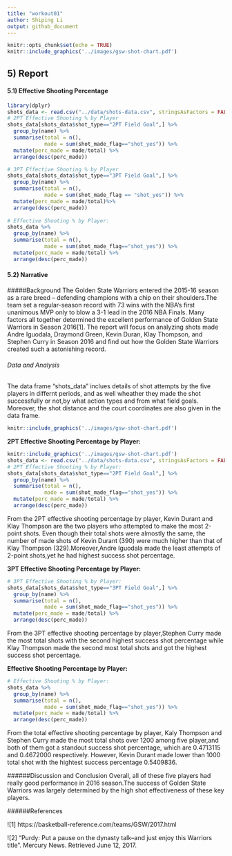 ```yaml
---
title: "workout01"
author: Shiping Li
output: github_document
---
```


```r
knitr::opts_chunk$set(echo = TRUE)
knitr::include_graphics('../images/gsw-shot-chart.pdf')
```
## 5) Report
#### 5.1) Effective Shooting Percentage
```r
library(dplyr)
shots_data <- read.csv("../data/shots-data.csv", stringsAsFactors = FALSE)
# 2PT Effective Shooting % by Player
shots_data[shots_data$shot_type=="2PT Field Goal",] %>%
  group_by(name) %>%
  summarise(total = n(),
            made = sum(shot_made_flag=="shot_yes")) %>%
  mutate(perc_made = made/total) %>%
  arrange(desc(perc_made))

# 3PT Effective Shooting % by Player
shots_data[shots_data$shot_type=="3PT Field Goal",] %>%
  group_by(name) %>%
  summarise(total = n(),
            made = sum(shot_made_flag == "shot_yes")) %>%
  mutate(perc_made = made/total)%>%
  arrange(desc(perc_made))
  
# Effective Shooting % by Player:
shots_data %>%
  group_by(name) %>%
  summarise(total = n(),
            made = sum(shot_made_flag=="shot_yes")) %>%
  mutate(perc_made = made/total) %>%
  arrange(desc(perc_made))
```  

#### 5.2) Narrative
#####Background
The Golden State Warriors entered the 2015-16 season as a rare breed -- defending champions with 
a chip on their shoulders.The team set a regular-season record with 73 wins with the NBA’s first 
unanimous MVP only to blow a 3-1 lead in the 2016 NBA Finals. Many factors all together determined the 
excellent performance of Golden State Warriors in Season 2016[1].
The report will focus on analyzing shots made Andre Iguodala, Draymond Green, Kevin Duran, Klay Thompson, and Stephen Curry in Season 2016 and find out how the Golden State Warriors created such a astonishing record.


###### Data and Analysis
The data frame "shots_data" inclues details of shot attempts by the five players in differnt periods, and as well wheather they made the shot successfully or not,by what action types and from what field goals. Moreover, the shot distance and the court coordinates are also given in the data frame.   

```r
knitr::include_graphics('../images/gsw-shot-chart.pdf')
```

**2PT Effective Shooting Percentage by Player:**
```r
knitr::include_graphics('../images/gsw-shot-chart.pdf')
shots_data <- read.csv("../data/shots-data.csv", stringsAsFactors = FALSE)
# 2PT Effective Shooting % by Player:
shots_data[shots_data$shot_type=="2PT Field Goal",] %>%
  group_by(name) %>%
  summarise(total = n(),
            made = sum(shot_made_flag=="shot_yes")) %>%
  mutate(perc_made = made/total) %>%
  arrange(desc(perc_made))
```  
From the 2PT effective shooting percentage by player, Kevin Durant and Klay Thompson are the two players who attempted to make the most 2-point shots. Even though their total shots were almostly the same, the number of made shots of Kevin Durant (390) were much higher than that of Klay Thompson (329).Moreover,Andre Iguodala made the least attempts of 2-point shots,yet he had highest success shot percentage.

**3PT Effective Shooting Percentage by Player:**
```r
# 3PT Effective Shooting % by Player:
shots_data[shots_data$shot_type=="3PT Field Goal",] %>%
  group_by(name) %>%
  summarise(total = n(),
            made = sum(shot_made_flag=="shot_yes")) %>%
  mutate(perc_made = made/total) %>%
  arrange(desc(perc_made))
```  
From the 3PT effective shooting percentage by player,Stephen Curry made the most total shots with the second highest success shot percentage while Klay Thompson made the second most total shots and got the highest success shot percentage.

**Effective Shooting Percentage by Player:**
```r
# Effective Shooting % by Player:
shots_data %>%
  group_by(name) %>%
  summarise(total = n(),
            made = sum(shot_made_flag=="shot_yes")) %>%
  mutate(perc_made = made/total) %>%
  arrange(desc(perc_made))
```  
From the total effective shooting percentage by player, Kaly Thompson and Stephen Curry made the most total shots over 1200 among five player,and both of them got a standout success shot percentage, which are 0.4713115	and 0.4672000 respectively. However, Kevin Durant made lower than 1000 total shot with the hightest success percentage 0.5409836.	 

######Discussion and Conclusion
Overall, all of these five players had really good performance in 2016 season.The success of Golden State Warriors was largely determined by the high shot effectiveness of these key players.


######References

![1] https://basketball-reference.com/teams/GSW/2017.html

![2] "Purdy: Put a pause on the dynasty talk–and just enjoy this Warriors title". Mercury News. Retrieved June 12, 2017.  


